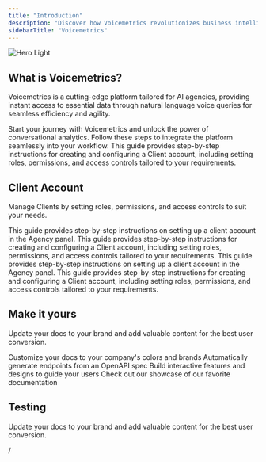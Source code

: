```yaml
---
title: "Introduction"
description: "Discover how Voicemetrics revolutionizes business intelligence with conversational analytics, enabling teams to access insights effortlessly via voice commands for smarter, faster decisions."
sidebarTitle: "Voicemetrics"
---
```


<img
  className="block dark:hidden"
  src="/images/hero-light.png"
  alt="Hero Light"
/>

## What is Voicemetrics?

Voicemetrics is a cutting-edge platform tailored for AI agencies, providing instant access to essential data through natural language voice queries for seamless efficiency and agility.

<CardGroup cols={2}>
  <Card title="Getting Started" icon="trophy-star" color="#0000ff">
    Start your journey with Voicemetrics and unlock the power of conversational analytics. Follow these steps to integrate the platform seamlessly into your workflow.
  </Card>
  <Card title="Client Account Overview" icon="people-group" color="#0000ff">
    This guide provides step-by-step instructions for creating and configuring a Client account, including setting roles, permissions, and access controls tailored to your requirements.
  </Card>
</CardGroup>

## Client Account

Manage Clients by setting roles, permissions, and access controls to suit your needs.

<CardGroup cols={2}>
  <Card title="How do I create a Client Account?" icon="pen-to-square" href="https://support.voicemetrics.ai/a/solutions/articles/1070000118504">
    This guide provides step-by-step instructions on setting up a client account in the Agency panel.
  </Card>
  <Card title="Setting Up a Client Account" icon="image" href="https://mintlify.com/docs/development">
    This guide provides step-by-step instructions for creating and configuring a Client account, including setting roles, permissions, and access controls tailored to your requirements.
  </Card>
  <Card title="How do I create a Client Account?" icon="pen-to-square" href="https://support.voicemetrics.ai/a/solutions/articles/1070000118504">
    This guide provides step-by-step instructions on setting up a client account in the Agency panel.
  </Card>
  <Card title="Setting Up a Client Account" icon="image" href="https://mintlify.com/docs/development">
    This guide provides step-by-step instructions for creating and configuring a Client account, including setting roles, permissions, and access controls tailored to your requirements.
  </Card>
</CardGroup>

## Make it yours

Update your docs to your brand and add valuable content for the best user conversion.

<CardGroup cols={2}>
  <Card title="Customize Style" icon="palette" href="https://mintlify.com/docs/settings/global">
    Customize your docs to your company's colors and brands
  </Card>
  <Card title="Reference APIs" icon="code" href="https://mintlify.com/docs/api-playground/openapi">
    Automatically generate endpoints from an OpenAPI spec
  </Card>
  <Card title="Add Components" icon="screwdriver-wrench" href="https://mintlify.com/docs/content/components/accordions">
    Build interactive features and designs to guide your users
  </Card>
  <Card title="Get Inspiration" icon="stars" href="https://mintlify.com/customers">
    Check out our showcase of our favorite documentation
  </Card>
</CardGroup>

## Testing

Update your docs to your brand and add valuable content for the best user conversion.

<Card title="New Card" icon="screwdriver-wrench" color="#1e2ff0">
  
</Card>

/